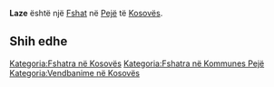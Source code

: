 {{Fshat në Kosovës
 | Emri                = Laze
| sqi_V_name = Llazet e Haxhajve
| sqi_V_FULL_NAME_RO = Llazet e Haxhajve
| sqi_V_FULL_NAME_ND_RO = Llazet e Haxhajve
| sqi_V_SORT_NAME_RG = LLAZETEHAXHAJVE
| sqi_V_FULL_NAME_RG = Llazet e Haxhajve
| sqi_V_FULL_NAME_ND_RG = Llazet e Haxhajve
| srp_N_name = Laze
| srp_N_FULL_NAME_RO = Laze
| srp_N_FULL_NAME_ND_RO = Laze
| srp_N_SORT_NAME_RG = LAZE
| srp_N_FULL_NAME_RG = Laze
| srp_N_FULL_NAME_ND_RG = Laze

 | Emri (Rasa dhanore) = 
 | Figura              = 
 | Shteti              = Kosovo
 | Komuna              = Pejë
 | Kodi postar         = 
 | Sipërfaqja          = 

 | Popullsia           = 

 | Regj. i popullsisë  = 
 | Dend. e popullsisë  = 
 | Faqja zyrtare       = 
 <!--- Koordinatat ----> 
 | Gjerësia            = 42.738333
 | Gjatësia            = 20.047222
 | Lartësia            = 
}}
'''Laze''' është një [[Fshat]] në [[Pejë]] të [[Kosovës]].

<!-- == Gjeografia == -->
<!-- == Historia == -->
<!-- == Demografia == -->
== Shih edhe ==
{{Komuna Pejë}}
{{Kosovo-Administrata-Cung}}

[[Kategoria:Fshatra në Kosovës]]
[[Kategoria:Fshatra në Kommunes Pejë]]
[[Kategoria:Vendbanime në Kosovës]]